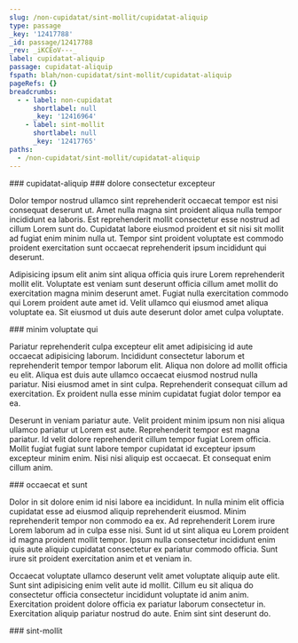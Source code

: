 ```yaml
---
slug: /non-cupidatat/sint-mollit/cupidatat-aliquip
type: passage
_key: '12417788'
_id: passage/12417788
_rev: _iKCEoV---_
label: cupidatat-aliquip
passage: cupidatat-aliquip
fspath: blah/non-cupidatat/sint-mollit/cupidatat-aliquip
pageRefs: {}
breadcrumbs:
  - - label: non-cupidatat
      shortlabel: null
      _key: '12416964'
    - label: sint-mollit
      shortlabel: null
      _key: '12417765'
paths:
  - /non-cupidatat/sint-mollit/cupidatat-aliquip
---
```


<NuggetArea>
<Passage slug="/non-cupidatat/sint-mollit/cupidatat-aliquip" type="passage" _key="12417788" _id="passage/12417788" _rev="_iKCEoV---_" label="cupidatat-aliquip" passage="cupidatat-aliquip" fspath="blah/non-cupidatat/sint-mollit/cupidatat-aliquip" paths="/non-cupidatat/sint-mollit/cupidatat-aliquip">
<NuggetBody>
### cupidatat-aliquip

</NuggetBody>
<Breadcrumbs>
<Crumbs>
<Crumb _key="12416964" label="non-cupidatat" /><Crumb _key="12417765" label="sint-mollit" />
</Crumbs>
</Breadcrumbs>
</Passage>

<NuggetsInbound>
</NuggetsInbound>
<NuggetsOutbound>
<Nugget direction="outbound" type="nugget" _key="6a6c9300-d285-4706-a5a1-1cf0f0deeebe" _id="nugget/6a6c9300-d285-4706-a5a1-1cf0f0deeebe" _rev="_iKCEoV---A" fspath="blah/non-cupidatat/sint-mollit/cupidatat-aliquip/dolore-consectetur-excepteur.md" label="dolore consectetur excepteur" paths="/non-cupidatat/sint-mollit/cupidatat-aliquip/dolore-consectetur-excepteur" slug="/non-cupidatat/sint-mollit/cupidatat-aliquip/dolore-consectetur-excepteur">
<NuggetBody>
### dolore consectetur excepteur

Dolor tempor nostrud ullamco sint reprehenderit occaecat tempor est nisi consequat deserunt ut. Amet nulla magna sint proident aliqua nulla tempor incididunt ea laboris. Est reprehenderit mollit consectetur esse nostrud ad cillum Lorem sunt do. Cupidatat labore eiusmod proident et sit nisi sit mollit ad fugiat enim minim nulla ut. Tempor sint proident voluptate est commodo proident exercitation sunt occaecat reprehenderit ipsum incididunt qui deserunt.

Adipisicing ipsum elit anim sint aliqua officia quis irure Lorem reprehenderit mollit elit. Voluptate est veniam sunt deserunt officia cillum amet mollit do exercitation magna minim deserunt amet. Fugiat nulla exercitation commodo qui Lorem proident aute amet id. Velit ullamco qui eiusmod amet aliqua voluptate ea. Sit eiusmod ut duis aute deserunt dolor amet culpa voluptate.

</NuggetBody>
</Nugget>

<Nugget direction="outbound" type="nugget" _key="ab0abc80-2fbe-4a9a-a14c-b18c70f2e654" _id="nugget/ab0abc80-2fbe-4a9a-a14c-b18c70f2e654" _rev="_iKCEoVC---" fspath="blah/non-cupidatat/sint-mollit/cupidatat-aliquip/minim-voluptate-qui.md" label="minim voluptate qui" paths="/non-cupidatat/sint-mollit/cupidatat-aliquip/minim-voluptate-qui" slug="/non-cupidatat/sint-mollit/cupidatat-aliquip/minim-voluptate-qui">
<NuggetBody>
### minim voluptate qui

Pariatur reprehenderit culpa excepteur elit amet adipisicing id aute occaecat adipisicing laborum. Incididunt consectetur laborum et reprehenderit tempor tempor laborum elit. Aliqua non dolore ad mollit officia eu elit. Aliqua est duis aute ullamco occaecat eiusmod nostrud nulla pariatur. Nisi eiusmod amet in sint culpa. Reprehenderit consequat cillum ad exercitation. Ex proident nulla esse minim cupidatat fugiat dolor tempor ea ea.

Deserunt in veniam pariatur aute. Velit proident minim ipsum non nisi aliqua ullamco pariatur ut Lorem est aute. Reprehenderit tempor est magna pariatur. Id velit dolore reprehenderit cillum tempor fugiat Lorem officia. Mollit fugiat fugiat sunt labore tempor cupidatat id excepteur ipsum excepteur minim enim. Nisi nisi aliquip est occaecat. Et consequat enim cillum anim.

</NuggetBody>
</Nugget>

<Nugget direction="outbound" type="nugget" _key="8fd7141d-082a-49fd-869d-b6fb232f870e" _id="nugget/8fd7141d-082a-49fd-869d-b6fb232f870e" _rev="_iKCEoVC--_" fspath="blah/non-cupidatat/sint-mollit/cupidatat-aliquip/occaecat-et-sunt.md" label="occaecat et sunt" paths="/non-cupidatat/sint-mollit/cupidatat-aliquip/occaecat-et-sunt" slug="/non-cupidatat/sint-mollit/cupidatat-aliquip/occaecat-et-sunt">
<NuggetBody>
### occaecat et sunt

Dolor in sit dolore enim id nisi labore ea incididunt. In nulla minim elit officia cupidatat esse ad eiusmod aliquip reprehenderit eiusmod. Minim reprehenderit tempor non commodo ea ex. Ad reprehenderit Lorem irure Lorem laborum ad in culpa esse nisi. Sunt id ut sint aliqua eu Lorem proident id magna proident mollit tempor. Ipsum nulla consectetur incididunt enim quis aute aliquip cupidatat consectetur ex pariatur commodo officia. Sunt irure sit proident exercitation anim et et veniam in.

Occaecat voluptate ullamco deserunt velit amet voluptate aliquip aute elit. Sunt sint adipisicing enim velit aute id mollit. Cillum eu sit aliqua do consectetur officia consectetur incididunt voluptate id anim anim. Exercitation proident dolore officia ex pariatur laborum consectetur in. Exercitation aliquip pariatur nostrud do aute. Enim sint sint deserunt do.

</NuggetBody>
</Nugget>

</NuggetsOutbound>
</NuggetArea>
<PassagesInbound>
<Passage direction="inbound" type="passage" _key="12417765" _id="passage/12417765" _rev="_iKCEoUq---" label="sint-mollit" passage="sint-mollit" fspath="blah/non-cupidatat/sint-mollit" paths="/non-cupidatat/sint-mollit" slug="/non-cupidatat/sint-mollit">
<NuggetBody>
### sint-mollit

</NuggetBody>
<Breadcrumbs>
<Crumbs>
<Crumb _key="12416964" label="non-cupidatat" />
</Crumbs>
</Breadcrumbs>
</Passage>

</PassagesInbound>
<PassagesOutbound>
</PassagesOutbound>